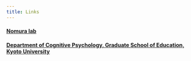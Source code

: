 ---
title: Links
---

#### [Nomura lab](http://cogpsy.educ.kyoto-u.ac.jp/en/member/nomura_e.html)

#### [Department of Cognitive Psychology, Graduate School of Education, Kyoto University](http://cogpsy.educ.kyoto-u.ac.jp/)